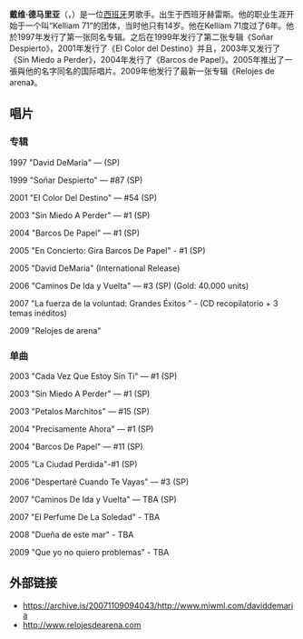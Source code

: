 {{article issues
|
{{Expand|time=2009-11-14T21:04:35+00:00}}
{{Unreferenced|time=2009-11-14T21:04:35+00:00}}
}}
'''戴维·德马里亚'''（{{lang-es|David DeMaría}}，{{bd|1976年|1月20日|||catIdx=德马里亚，戴维}}）是一位[[西班牙|西班牙]]男歌手。出生于西班牙赫雷斯。他的职业生涯开始于一个叫“Kelliam 71”的团体，当时他只有14岁。他在Kelliam 71度过了6年。他於1997年发行了第一张同名专辑。之后在1999年发行了第二张专辑《Soñar Despierto》，2001年发行了《El Color del Destino》并且{{Fact|获得3白金唱片|time=2010-01-02}}，2003年又发行了《Sin Miedo a Perder》，2004年发行了《Barcos de Papel》。2005年推出了一張與他的名字同名的国际唱片。2009年他发行了最新一张专辑《Relojes de arena》。

== 唱片 ==
=== 专辑 ===
1997 "David DeMaria" — (SP)

1999 "Soñar Despierto" — #87 (SP)

2001 "El Color Del Destino" — #54 (SP)

2003 "Sin Miedo A Perder" — #1 (SP)

2004 "Barcos De Papel" — #1 (SP)

2005 "En Concierto: Gira Barcos De Papel" - #1 (SP)

2005 "David DeMaria" (International Release)

2006 "Caminos De Ida y Vuelta" — #3 (SP) (Gold: 40.000 units)

2007 "La fuerza de la voluntad: Grandes Éxitos " - (CD recopilatorio + 3 temas inéditos)

2009 "Relojes de arena"

=== 单曲 ===
2003 "Cada Vez Que Estoy Sin Ti" — #1 (SP)

2003 "Sin Miedo A Perder" — #1 (SP)

2003 "Petalos Marchitos" — #15 (SP)

2004 "Precisamente Ahora" — #1 (SP)

2004 "Barcos De Papel" — #11 (SP)

2005 "La Ciudad Perdida"-#1 (SP)

2006 "Despertaré Cuando Te Vayas" — #3 (SP)

2007 "Caminos De Ida y Vuelta" — TBA (SP)

2007 "El Perfume De La Soledad" - TBA

2008 "Dueña de este mar" - TBA

2009 "Que yo no quiero problemas" - TBA

== 外部链接 ==
*https://archive.is/20071109094043/http://www.miwml.com/daviddemaria 
*http://www.relojesdearena.com{{Authority control}} {{Wayback|url=http://www.relojesdearena.com/ |date=20201029043114 }}